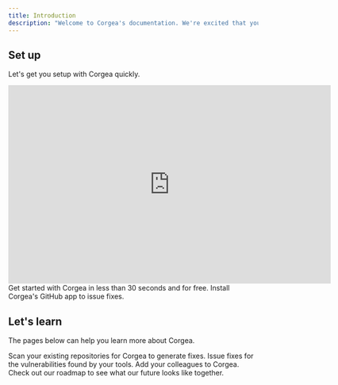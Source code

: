 ```yaml
---
title: Introduction
description: "Welcome to Corgea's documentation. We're excited that you're here, and we'd love to help you get started. "
---
```


## Set up

Let's get you setup with Corgea quickly. 

<Card>
  <iframe
    width="650"
    height="400"
    src="https://www.loom.com/embed/3c1d424aa4e04bfeaf566ae6a76a088b?sid=69374b26-ab20-4f0c-b870-87b180b8df52"
    title="YouTube video player"
    frameborder="0"
    allow="accelerometer; autoplay; clipboard-write; encrypted-media; gyroscope; picture-in-picture"
    allowFullScreen
  ></iframe>

</Card>

<CardGroup cols={2}>
  <Card
    title="Get Started"
    icon="Flag"
    href="https://docs.corgea.app/quickstart"
  >
    Get started with Corgea in less than 30 seconds and for free. 
  </Card>
  <Card
    title="Install Corgea"
    icon="github"
    href="/github"
  >
    Install Corgea's GitHub app to issue fixes.
  </Card>
</CardGroup>

## Let's learn

The pages below can help you learn more about Corgea.  

<CardGroup cols={2}>
  <Card
    title="Scan"
    icon="radar"
    href="https://mintlify.com/docs/settings/global"
  >
    Scan your existing repositories for Corgea to generate fixes. 
  </Card>
  <Card
    title="Fix"
    icon="code"
    href="https://mintlify.com/docs/api-playground/openapi"
  >
    Issue fixes for the vulnerabilities found by your tools. 
  </Card>
  <Card
    title="Manage users"
    icon="user"
    href="https://mintlify.com/docs/components/accordion"
  >
    Add your colleagues to Corgea.
  </Card>
  <Card
    title="See our future"
    icon="stars"
    href="https://mintlify.com/showcase"
  >
    Check out our roadmap to see what our future looks like together. 
  </Card>
</CardGroup>
